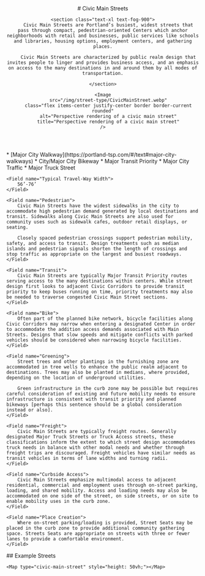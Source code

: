 

<header class="prose max-w-none">
    # Civic Main Streets

    <section class="text-xl text-fog-900">
        Civic Main Streets are Portland’s busiest, widest streets that pass through compact, pedestrian-oriented Centers which anchor neighborhoods with retail and businesses, public services like schools and libraries, housing options, employment centers, and gathering places.

        Civic Main Streets are characterized by public realm design that invites people to linger and provides business access, and an emphasis on access to the many destinations in and around them by all modes of transportation.

    </section>

    <Image
        src="/img/street-type/CivicMainStreet.webp"
        class="flex items-center justify-center border border-current rounded"
        alt="Perspective rendering of a civic main street"
        title="Perspective rendering of a civic main street"
    />
</header>
<section class="mt-8">
    <Field name="Typical Street Classification">
        * [Major City Walkway](https://portland-tsp.com/#/text#major-city-walkways) 
        * City/Major City Bikeway 
        * Major Transit Priority 
        * Major City Traffic 
        * Major Truck Street
    </Field>

    <Field name="Typical Travel-Way Width">
        56’-76’
    </Field>

    <Field name="Pedestrian">
        Civic Main Streets have the widest sidewalks in the city to accommodate high pedestrian demand generated by local destinations and transit. Sidewalks along Civic Main Streets are also used for community uses such as sidewalk cafes, outdoor retail displays, or seating.

        Closely spaced pedestrian crossings support pedestrian mobility, safety, and access to transit. Design treatments such as median islands and pedestrian signals shorten the length of crossings and stop traffic as appropriate on the largest and busiest roadways.
    </Field>

    <Field name="Transit">
        Civic Main Streets are typically Major Transit Priority routes serving access to the many destinations within centers. While street design first looks to adjacent Civic Corridors to provide transit priority to keep buses running on time, priority treatments may also be needed to traverse congested Civic Main Street sections.
    </Field>

    <Field name="Bike">
        Often part of the planned bike network, bicycle facilities along Civic Corridors may narrow when entering a designated Center in order to accommodate the addition access demands associated with Main Streets. Designs that slow speeds and mitigate conflicts with parked vehicles should be considered when narrowing bicycle facilities.
    </Field>

    <Field name="Greening">
        Street trees and other plantings in the furnishing zone are accommodated in tree wells to enhance the public realm adjacent to destinations. Trees may also be planted in medians, where provided, depending on the location of underground utilities.

        Green infrastructure in the curb zone may be possible but requires careful consideration of existing and future mobility needs to ensure infrastructure is consistent with transit priority and planned bikeways [perhaps this sentence should be a global consideration instead or also].
    </Field>

    <Field name="Freight">
        Civic Main Streets are typically freight routes. Generally designated Major Truck Streets or Truck Access streets, these classifications inform the extent to which street design accommodates truck needs in balance with other modal needs and whether through freight trips are discouraged. Freight vehicles have similar needs as transit vehicles in terms of lane widths and turning radii.
    </Field>

    <Field name="Curbside Access">
        Civic Main Streets emphasize multimodal access to adjacent residential, commercial and employment uses through on-street parking, loading, and shared mobility. Access and loading needs may also be accommodated on one side of the street, on side streets, or on site to enable mobility uses in the curb zone.
    </Field>

    <Field name="Place Creation">
        Where on-street parking/loading is provided, Street Seats may be placed in the curb zone to provide additional community gathering space. Streets Seats are appropriate on streets with three or fewer lanes to provide a comfortable environment.
    </Field>
</section>
<section class="prose max-w-none">
    ## Example Streets

    <Map type="civic-main-street" style="height: 50vh;"></Map>
</section>